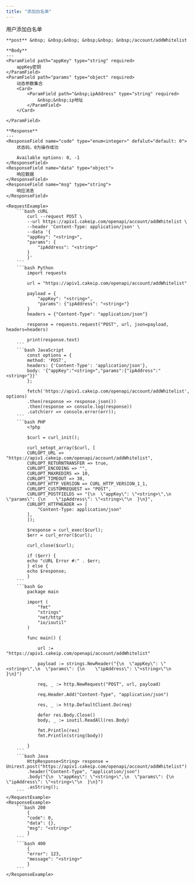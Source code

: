 ```yaml
---
title: "添加白名单"
---
```


用户添加白名单

    **post** &nbsp; &nbsp;&nbsp; &nbsp;&nbsp; &nbsp;/account/addWhitelist

    **Body**
    ---
    <ParamField path="appKey" type="string" required>
        appKey密钥
    </ParamField>
    <ParamField path="params" type="object" required>
        动态参数集合
        <Card>
            <ParamField path="&nbsp;ipAddress" type="string" required>
                &nbsp;&nbsp;ip地址
            </ParamField>
        </Card>
        
    </ParamField>

    **Response**
    ---
    <ResponseField name="code" type="enum<integer>" defalut="default: 0">
        状态码，0为操作成功

        Available options: 0, -1
    </ResponseField>
    <ResponseField name="data" type="object">
        响应数据
    </ResponseField>
    <ResponseField name="msg" type="string">
        响应消息
    </ResponseField>

    <RequestExample>
        ```bash cURL
            curl --request POST \
            --url https://apiv1.cakeip.com/openapi/account/addWhitelist \
            --header 'Content-Type: application/json' \
            --data '{
            "appKey": "<string>",
            "params": {
                "ipAddress": "<string>"
            }
            }'
        ```
        ```bash Python
            import requests

            url = "https://apiv1.cakeip.com/openapi/account/addWhitelist"

            payload = {
                "appKey": "<string>",
                "params": {"ipAddress": "<string>"}
            }
            headers = {"Content-Type": "application/json"}

            response = requests.request("POST", url, json=payload, headers=headers)

            print(response.text)
        ```
        ```bash JavaScript
            const options = {
            method: 'POST',
            headers: {'Content-Type': 'application/json'},
            body: '{"appKey":"<string>","params":{"ipAddress":"<string>"}}'
            };

            fetch('https://apiv1.cakeip.com/openapi/account/addWhitelist', options)
            .then(response => response.json())
            .then(response => console.log(response))
            .catch(err => console.error(err));
        ```
        ```bash PHP
            <?php

            $curl = curl_init();

            curl_setopt_array($curl, [
            CURLOPT_URL => "https://apiv1.cakeip.com/openapi/account/addWhitelist",
            CURLOPT_RETURNTRANSFER => true,
            CURLOPT_ENCODING => "",
            CURLOPT_MAXREDIRS => 10,
            CURLOPT_TIMEOUT => 30,
            CURLOPT_HTTP_VERSION => CURL_HTTP_VERSION_1_1,
            CURLOPT_CUSTOMREQUEST => "POST",
            CURLOPT_POSTFIELDS => "{\n  \"appKey\": \"<string>\",\n  \"params\": {\n    \"ipAddress\": \"<string>\"\n  }\n}",
            CURLOPT_HTTPHEADER => [
                "Content-Type: application/json"
            ],
            ]);

            $response = curl_exec($curl);
            $err = curl_error($curl);

            curl_close($curl);

            if ($err) {
            echo "cURL Error #:" . $err;
            } else {
            echo $response;
            }
        ```
        ```bash Go
            package main

            import (
                "fmt"
                "strings"
                "net/http"
                "io/ioutil"
            )

            func main() {

                url := "https://apiv1.cakeip.com/openapi/account/addWhitelist"

                payload := strings.NewReader("{\n  \"appKey\": \"<string>\",\n  \"params\": {\n    \"ipAddress\": \"<string>\"\n  }\n}")

                req, _ := http.NewRequest("POST", url, payload)

                req.Header.Add("Content-Type", "application/json")

                res, _ := http.DefaultClient.Do(req)

                defer res.Body.Close()
                body, _ := ioutil.ReadAll(res.Body)

                fmt.Println(res)
                fmt.Println(string(body))

            }
        ```
        ```bash Java
            HttpResponse<String> response = Unirest.post("https://apiv1.cakeip.com/openapi/account/addWhitelist")
            .header("Content-Type", "application/json")
            .body("{\n  \"appKey\": \"<string>\",\n  \"params\": {\n    \"ipAddress\": \"<string>\"\n  }\n}")
            .asString();
        ```
    </RequestExample>
    <ResponseExample>
        ```bash 200
            {
            "code": 0,
            "data": {},
            "msg": "<string>"
            }
        ```
        ```bash 400
            {
            "error": 123,
            "message": "<string>"
            }
        ```
    </ResponseExample>
